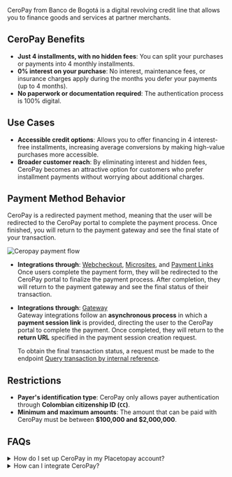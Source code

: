 

<PageTitle title='CeroPay' imageSrc={ceropay}/>

CeroPay from Banco de Bogotá is a digital revolving credit line that allows you to finance goods and services at partner merchants.

## CeroPay Benefits

- **Just 4 installments, with no hidden fees**: You can split your purchases or payments into 4 monthly installments.  
- **0% interest on your purchase**: No interest, maintenance fees, or insurance charges apply during the months you defer your payments (up to 4 months).  
- **No paperwork or documentation required**: The authentication process is 100% digital.  

## Use Cases  

- **Accessible credit options**: Allows you to offer financing in 4 interest-free installments, increasing average conversions by making high-value purchases more accessible.  
- **Broader customer reach**: By eliminating interest and hidden fees, CeroPay becomes an attractive option for customers who prefer installment payments without worrying about additional charges.  

## Payment Method Behavior  

CeroPay is a redirected payment method, meaning that the user will be redirected to the CeroPay portal to complete the payment process. Once finished, you will return to the payment gateway and see the final state of your transaction. 

![Ceropay payment flow](/en/payments/pm-ceropay-flow.webp)

- **Integrations through**: [Webcheckout](/en/checkout), [Microsites](/en/payments/introduction-to-microsites), and [Payment Links](/en/payment-links)  
  Once users complete the payment form, they will be redirected to the CeroPay portal to finalize the payment process. After completion, they will return to the payment gateway and see the final status of their transaction.  

- **Integrations through**: [Gateway](/en/gateway)  
  Gateway integrations follow an **asynchronous process** in which a **payment session link** is provided, directing the user to the CeroPay portal to complete the payment. Once completed, they will return to the **return URL** specified in the payment session creation request.  

  To obtain the final transaction status, a request must be made to the endpoint [Query transaction by internal reference](/en/gateway/api/reference/transaction#query-request).  

## Restrictions  

- **Payer's identification type**: CeroPay only allows payer authentication through **Colombian citizenship ID (`CC`)**.  
- **Minimum and maximum amounts**: The amount that can be paid with CeroPay must be between **$100,000 and $2,000,000**.  

## FAQs  

<details>
<summary>How do I set up CeroPay in my Placetopay account?</summary>
<p>Contact our operations team to enable this feature on your site through the email servicioposventa@placetopay.com.</p>
</details>

<details>
<summary>How can I integrate CeroPay?</summary>
<p>CeroPay is available through Webcheckout, Gateway Integration, and options such as Microsites and Payment Links.</p>
</details>